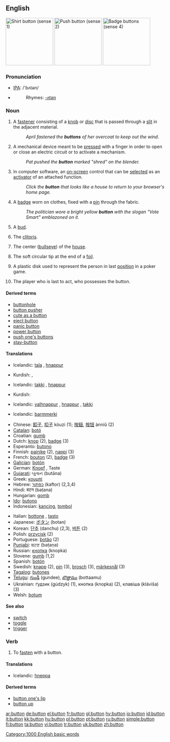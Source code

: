 {{wikipedia}}
==English==
[[Image:Shirt_button.jpg|thumb|right|150px|Shirt button (sense 1)]]
[[Image:Enter_button.jpg|thumb|right|150px|Push button (sense 2)]]
[[Image:Buttons_5a.jpg|thumb|right|150px|Badge buttons (sense 4)]]

===Pronunciation===
*[[IPA]]: /'bʌtən/
*{{audio|en-us-button.ogg|Audio (US)}}
*:Rhymes: [[Rhymes:English:-ʌtən|-ʌtən]]

===Noun===
{{en-noun}}

# A [[fastener]] consisting of a [[knob]] or [[disc]] that is passed through a [[slit]] in the adjacent material.
#:''April fastened the '''buttons''' of her overcoat to keep out the wind.''
# A mechanical device meant to be [[press]]ed with a finger in order to open or close an electric circuit or to activate a mechanism.
#:''Pat pushed the '''button''' marked "shred" on the blender.''
# {{computing}} In computer software, an [[on-screen]] control that can be [[select]]ed as an [[activator]] of an attached function.
#:''Click the '''button''' that looks like a house to return to your browser's home page.''
# A [[badge]] worn on clothes, fixed with a [[pin]] through the fabric.
#:''The politician wore a bright yellow '''button''' with the slogan "Vote Smart" emblazoned on it.''
# {{botany}} A [[bud]].
# {{slang}} The [[clitoris]].
# {{curling}} The center ([[bullseye]]) of the [[house]].
# {{fencing}} The soft circular tip at the end of a [[foil]].
# {{poker}} A plastic disk used to represent the person in last [[position]] in a poker game.
# {{poker}} The player who is last to act, who possesses the button.

====Derived terms====
*[[buttonhole]]
*[[button pusher]]
*[[cute as a button]]
*[[eject button]]
*[[panic button]]
*[[power button]]
*[[push one's buttons]]
*[[stay-button]]

====Translations====
{{trans-top|a fastener consisting of a knob that is passed through a [[slit]] in the adjacent material}}
*Icelandic: [[tala]] {{f}}, [[hnappur]] {{m}}
{{trans-mid}}
*Kurdish: {{KUchar|[[دوگمه‌]]}}, {{KUchar|[[قۆپچه‌]]}}
{{trans-bottom}}

{{trans-top|a mechanical device meant to be pressed with a finger}}
*Icelandic: [[takki]] {{n}}, [[hnappur]] {{m}}
{{trans-mid}}
*Kurdish: {{KUchar|[[دوگمه‌]]}}
{{trans-bottom}}

{{trans-top|in computer software, an on-screen control that can be selected}}
*Icelandic: [[valhnappur]] {{m}}, [[hnappur]] {{m}}, [[takki]] {{m}}
{{trans-mid}}
{{trans-bottom}}

{{trans-top|a badge worn on clothes}}
*Icelandic: [[barmmerki]] {{n}}
{{trans-mid}}
{{trans-bottom}}

{{checktrans}}
{{top}}
*Chinese: [[釦子]], [[扣子]] kòuzi (1); [[按鈕]], [[按钮]]  ànniǔ (2)
*[[Catalan]]: [[botó]]
*Croatian: [[gumb]] {{m}}
*Dutch: [[knop]] {{m}} (2), [[badge]] {{f}} (3)
*Esperanto: [[butono]]
*Finnish: [[painike]] (2), [[nappi]] (3)
*French: [[bouton]] {{m}} (2), [[badge]] {{m}} (3)
*[[Galician]]: [[botón]]
*German: [[Knopf]] {{m}}, Taste
*[[Gujarati]]: બુતાન (butāna)
*Greek: [[κουμπί]] {{n}}
*Hebrew: [[כפתור]] (kaftor) {{m}} (2,3,4)
*Hindi: बटन (baṭana)
*Hungarian: [[gomb]]
*[[Ido]]: [[butono]]
*Indonesian: [[kancing]], [[tombol]]
{{mid}}
*Italian: [[bottone]] {{m}}, [[tasto]] {{m}}
*Japanese: [[ボタン]] (botan)
*Korean: [[단추]] (danchu) (2,3), [[버튼]] (2)
*Polish: [[przycisk]] {{m}} (2)
*Portuguese: [[botão]] {{m}} (2)
*[[Punjabi]]: ਬਟਣ (baṭaṇa)
*Russian: [[кнопка]] (knopka)
*Slovene: [[gumb]] {{m}} (1,2)
*Spanish: [[botón]]
*Swedish: [[knapp]] (2), [[pin]] (3), [[brosch]] (3), [[märkesnål]] (3)
*[[Tagalog]]: [[butones]]
*[[Telugu]]: [[గుండీ]] (gundee), [[బొత్తాము]] (bottaamu)
*Ukrainian: ґудзик (gúdzyk) {{m}} (1), кнопка (knopka) {{f}} (2), клавіша (kláviša) {{f}} (3)
*Welsh: [[botum]]
{{bottom}}

====See also====
*[[switch]]
*[[toggle]]
*[[trigger]]

===Verb===
{{en-verb}}

# {{transitive}} To [[fasten]] with a button.

====Translations====
{{trans-top|to fasten with a button}}
*Icelandic: [[hneppa]]
{{trans-mid}}
{{trans-bottom}}

====Derived terms====
*[[button one's lip]]
*[[button up]]

[[Category:1000 English basic words]]

[[ar:button]]
[[de:button]]
[[el:button]]
[[fr:button]]
[[gl:button]]
[[hy:button]]
[[io:button]]
[[id:button]]
[[it:button]]
[[kk:button]]
[[hu:button]]
[[pl:button]]
[[pt:button]]
[[ru:button]]
[[simple:button]]
[[fi:button]]
[[ta:button]]
[[vi:button]]
[[tr:button]]
[[uk:button]]
[[zh:button]]